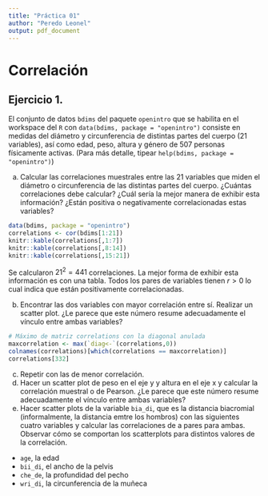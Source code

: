 ```yaml
---
title: "Práctica 01"
author: "Peredo Leonel"
output: pdf_document
---
```

# Correlación
## Ejercicio 1.

El conjunto de datos `bdims` del paquete `openintro` que se habilita en el workspace del `R` con `data(bdims, package = "openintro")` consiste en medidas del diámetro y circunferencia de distintas partes del cuerpo (21 variables), así como edad, peso, altura y género de 507 personas físicamente activas. (Para más detalle, tipear `help(bdims, package = "openintro")`)

a. Calcular las correlaciones muestrales entre las 21 variables que miden el diámetro o circunferencia de
las distintas partes del cuerpo. ¿Cuántas correlaciones debe calcular? ¿Cuál sería la mejor manera de
exhibir esta información? ¿Están positiva o negativamente correlacionadas estas variables?

```r
data(bdims, package = "openintro")
correlations <- cor(bdims[1:21])
knitr::kable(correlations[,1:7])
knitr::kable(correlations[,8:14])
knitr::kable(correlations[,15:21])
```

Se calcularon $21^2 = 441$ correlaciones. La mejor forma de exhibir esta información es con una tabla. Todos los pares de variables tienen $r>0$ lo cual indica que están positivamente correlacionadas. 

b. Encontrar las dos variables con mayor correlación entre sí. Realizar un scatter plot. ¿Le parece que este número resume adecuadamente el vínculo entre ambas variables?

```r
# Máximo de matriz correlations con la diagonal anulada
maxcorrelation <- max(`diag<-`(correlations,0))
colnames(correlations)[which(correlations == maxcorrelation)]
correlations[332]
```


c. Repetir con las de menor correlación.
d. Hacer un scatter plot de peso en el eje y y altura en el eje x y calcular la correlación muestral o de
Pearson. ¿Le parece que este número resume adecuadamente el vínculo entre ambas variables?
e. Hacer scatter plots de la variable `bia_di`, que es la distancia biacromial (informalmente, la distancia
emtre los hombros) con las siguientes cuatro variables y calcular las correlaciones de a pares para ambas.
Observar cómo se comportan los scatterplots para distintos valores de la correlación.
- `age`, la edad
- `bii_di`, el ancho de la pelvis
- `che_de`, la profundidad del pecho
- `wri_di`, la circunferencia de la muñeca